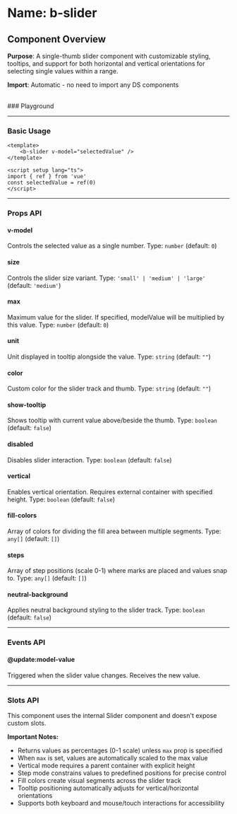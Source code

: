 
<Meta of={BSlider} />

# Name: b-slider
## Component Overview

**Purpose**: A single-thumb slider component with customizable styling, tooltips, and support for both horizontal and vertical orientations for selecting single values within a range.

**Import**: Automatic - no need to import any DS components

<br />
### Playground

<Canvas of={BSlider.Primary} />
<Controls />

---

### Basic Usage

```vue
<template>
    <b-slider v-model="selectedValue" />
</template>

<script setup lang="ts">
import { ref } from 'vue'
const selectedValue = ref(0)
</script>
```

<Canvas sourceState="none" of={BSlider.Primary} />

---

### Props API

#### v-model
Controls the selected value as a single number. Type: `number` (default: `0`)

#### size
Controls the slider size variant. Type: `'small' | 'medium' | 'large'` (default: `'medium'`)

<Canvas sourceState="none" of={BSlider.Sizes} />

#### max
Maximum value for the slider. If specified, modelValue will be multiplied by this value. Type: `number` (default: `0`)

#### unit
Unit displayed in tooltip alongside the value. Type: `string` (default: `""`)

#### color
Custom color for the slider track and thumb. Type: `string` (default: `""`)

#### show-tooltip
Shows tooltip with current value above/beside the thumb. Type: `boolean` (default: `false`)

<Canvas sourceState="none" of={BSlider.ShowTooltip} />

#### disabled
Disables slider interaction. Type: `boolean` (default: `false`)

<Canvas sourceState="none" of={BSlider.Disabled} />

#### vertical
Enables vertical orientation. Requires external container with specified height. Type: `boolean` (default: `false`)

<Canvas sourceState="none" of={BSlider.Vertical} />

#### fill-colors
Array of colors for dividing the fill area between multiple segments. Type: `any[]` (default: `[]`)

<Canvas sourceState="none" of={BSlider.FillColors} />

#### steps
Array of step positions (scale 0-1) where marks are placed and values snap to. Type: `any[]` (default: `[]`)

<Canvas sourceState="none" of={BSlider.Steps} />

#### neutral-background
Applies neutral background styling to the slider track. Type: `boolean` (default: `false`)

<Canvas sourceState="none" of={BSlider.NeutralBackground} />

---

### Events API

#### @update:model-value
Triggered when the slider value changes. Receives the new value.

---

### Slots API

This component uses the internal Slider component and doesn't expose custom slots.

**Important Notes:**
- Returns values as percentages (0-1 scale) unless `max` prop is specified
- When `max` is set, values are automatically scaled to the max value
- Vertical mode requires a parent container with explicit height
- Step mode constrains values to predefined positions for precise control
- Fill colors create visual segments across the slider track
- Tooltip positioning automatically adjusts for vertical/horizontal orientations
- Supports both keyboard and mouse/touch interactions for accessibility
